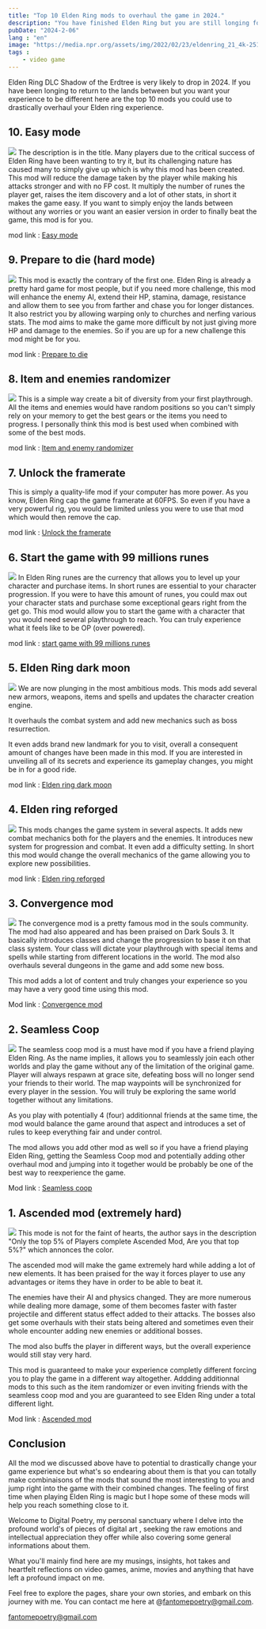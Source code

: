 ```yaml
---
title: "Top 10 Elden Ring mods to overhaul the game in 2024."
description: "You have finished Elden Ring but you are still longing for that feeling of discovery. Here are a list of mods that might help you in finding your next adventure in the lands between."
pubDate: "2024-2-06"
lang : "en"
image: "https://media.npr.org/assets/img/2022/02/23/eldenring_21_4k-25120461292d0c3a0414.08944875_wide-319af7cfd3c138293a179491fcfc58e15405f536-s1100-c50.jpg"
tags :
    - video game
---
```


Elden Ring DLC Shadow of the Erdtree is very likely to drop in 2024. If you have been longing to return to the lands between but you want your experience to be different here are the top 10 mods you could use to drastically overhaul your Elden ring experience.

## 10. Easy mode
<Image src="https://static1.srcdn.com/wordpress/wp-content/uploads/2022/04/Elden-Ring-How-to-Install-Play-Easy-Mode-Mod.jpg" />
The description is in the title. Many players due to the critical success of Elden Ring have been wanting to try it, but its challenging nature has caused many to simply give up which is why this mod has been created. This mod will reduce the damage taken by the player while making his attacks stronger and with no FP cost. It multiply the number of runes the player get, raises the item discovery and a lot of other stats, in short it makes the game easy. If you want to simply enjoy the lands between without any worries or you want an easier version in order to finally beat the game, this mod is for you.

mod link : [Easy mode](https://www.nexusmods.com/eldenring/mods/146)

## 9. Prepare to die (hard mode)
<Image src="https://cdn.wccftech.com/wp-content/uploads/2022/05/Elden-Ring-Hard-Mode.jpg" />
This mod is exactly the contrary of the first one. Elden Ring is already a pretty hard game for most people, but if you need more challenge, this mod will enhance the enemy AI, extend their HP, stamina, damage, resistance and allow them to see you from farther and chase you for longer distances. It also restrict you by allowing warping only to churches and nerfing various stats. The mod aims to make the game more difficult by not just giving more HP and damage to the enemies. So if you are up for a new challenge this mod might be for you.

mod link : [Prepare to die](https://www.nexusmods.com/eldenring/mods/161)

## 8. Item and enemies randomizer
<Image src="https://cdn.gameleap.com/images/articles/art_ciY7-O91ON/art-img_mTbQ0mjoE/1x.webp" caption="Random beginning boss" />
This is a simple way create a bit of diversity from your first playthrough. All the items and enemies would have random positions so you can't simply rely on your memory to get the best gears or the items you need to progress. I personally think this mod is best used when combined with some of the best mods.

mod link : [Item and enemy randomizer](https://www.nexusmods.com/eldenring/mods/428)

## 7. Unlock the framerate
This is simply a quality-life mod if your computer has more power. As you know, Elden Ring cap the game framerate at 60FPS. So even if you have a very powerful rig, you would be limited unless you were to use that mod which would then remove the cap.

mod link : [Unlock the framerate](https://www.nexusmods.com/eldenring/mods/216)

## 6. Start the game with 99 millions runes
<Image src="https://cdn.wccftech.com/wp-content/uploads/2021/08/Elden-Ring-art-scaled.jpg-scaled.jpg" />
In Elden Ring runes are the currency that allows you to level up your character and purchase items. In short runes are essential to your character progression. If you were to have this amount of runes, you could max out your character stats and purchase some exceptional gears right from the get go. This mod would allow you to start the game with a character that you would need several playthrough to reach. You can truly experience what it feels like to be OP (over powered). 

mod link : [start game with 99 millions runes](https://www.nexusmods.com/eldenring/mods/73)

## 5. Elden Ring dark moon
<Image src="https://images.ladbible.com/resize?type=jpeg&quality=70&width=1200&fit=contain&gravity=auto&url=https://images.ladbiblegroup.com/v3/assets/bltbc1876152fcd9f07/blt204f2ac373ea0f3c/654397b4c2dd84040649ad93/elden.png" />
We are now plunging in the most ambitious mods. This mods add several new armors, weapons, items and spells and updates the character creation engine.

It overhauls the combat system and add new mechanics such as boss resurrection.

It even adds brand new landmark for you to visit, overall a consequent amount of changes have been made in this mod. If you are interested in unveiling all of its secrets and experience its gameplay changes, you might be in for a good ride.

mod link : [Elden ring dark moon](https://www.nexusmods.com/eldenring/mods/2604)

## 4. Elden ring reforged
<Image src="https://static0.gamerantimages.com/wordpress/wp-content/uploads/2023/12/elden-ring-reforged-mod-explained.jpg" />
This mods changes the game system in several aspects. It adds new combat mechanics both for the players and the enemies. It introduces new system for progression and combat. It even add a difficulty setting. In short this mod would change the overall mechanics of the game allowing you to explore new possibilities.

mod link : [Elden ring reforged](https://www.nexusmods.com/eldenring/mods/541)

## 3. Convergence mod
<Image src="https://i.ytimg.com/vi/k6HWPQzJfn8/maxresdefault.jpg" />
The convergence mod is a pretty famous mod in the souls community. The mod had also appeared and has been praised on Dark Souls 3. It basically introduces classes and change the progression to base it on that class system. Your class will dictate your playthrough with special items and spells while starting from different locations in the world. The mod also overhauls several dungeons in the game and add some new boss.

This mod adds a lot of content and truly changes your experience so you may have a very good time using this mod.

Mod link : [Convergence mod](https://www.nexusmods.com/eldenring/mods/3419)

## 2. Seamless Coop
<Image src="https://static1.srcdn.com/wordpress/wp-content/uploads/2022/06/Elden-Ring-Seamless-Coop-Mod.jpg" />
The seamless coop mod is a must have mod if you have a friend playing Elden Ring. As the name implies, it allows you to seamlessly join each other worlds and play the game without any of the limitation of the original game. Player will always respawn at grace site, defeating boss will no longer send your friends to their world. The map waypoints will be synchronized for every player in the session. You will truly be exploring the same world together without any limitations.

As you play with potentially 4 (four) additionnal friends at the same time, the mod would balance the game around that aspect and introduces a set of rules to keep everything fair and under control.

The mod allows you add other mod as well so if you have a friend playing Elden Ring, getting the Seamless Coop mod and potentially adding other overhaul mod and jumping into it together would be probably be one of the best way to reexperience the game.

Mod link : [Seamless coop](https://www.nexusmods.com/eldenring/mods/510)

## 1. Ascended mod (extremely hard)
<Image src="https://staticdelivery.nexusmods.com/mods/4333/images/thumbnails/1019/1019-1700175988-2130551091.png" />
This mode is not for the faint of hearts, the author says in the description "Only the top 5% of Players complete Ascended Mod,
Are you that top 5%?" which annonces the color.

The ascended mod will make the game extremely hard while adding a lot of new elements. It has been praised for the way it forces player to use any advantages or items they have in order to be able to beat it.

The enemies have their AI and physics changed. They are more numerous while dealing more damage, some of them becomes faster with faster projectile and different status effect added to their attacks. The bosses also get some overhauls with their stats being altered and sometimes even their whole encounter adding new enemies or additional bosses.

The mod also buffs the player in different ways, but the overall experience would still stay very hard.

This mod is guaranteed to make your experience completly different forcing you to play the game in a different way altogether. Addding additionnal mods to this such as the item randomizer or even inviting friends with the seamless coop mod and you are guaranteed to see Elden Ring under a total different light.

Mod link : [Ascended mod](https://www.nexusmods.com/eldenring/mods/1019)


## Conclusion
All the mod we discussed above have to potential to drastically change your game experience but what's so endearing about them is that you can totally make combinaisons of the mods that sound the most interesting to you and jump right into the game with their combined changes. The feeling of first time when playing Elden Ring is magic but I hope some of these mods will help you reach something close to it.


Welcome to Digital Poetry, my personal sanctuary where I delve into the profound world's of pieces of digital art , seeking the raw emotions and intellectual appreciation they offer while also covering some general informations about them. 

What you'll mainly find here are my musings, insights, hot takes and heartfelt reflections on video games, anime, movies and anything that have left a profound impact on me. 

Feel free to explore the pages, share your own stories, and embark on this journey with me. You can contact me here at @fantomepoetry@gmail.com.


fantomepoetry@gmail.com
